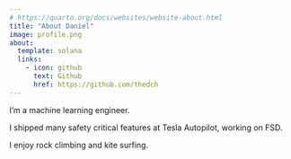 ```yaml
---
# https://quarto.org/docs/websites/website-about.html
title: "About Daniel"
image: profile.png
about:
  template: solana
  links:
    - icon: github
      text: Github
      href: https://github.com/thedch
---
```


I'm a machine learning engineer.

I shipped many safety critical features at Tesla Autopilot, working on FSD.

I enjoy rock climbing and kite surfing.
